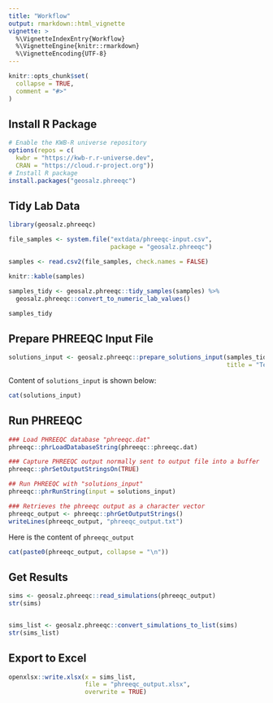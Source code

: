 ```yaml
---
title: "Workflow"
output: rmarkdown::html_vignette
vignette: >
  %\VignetteIndexEntry{Workflow}
  %\VignetteEngine{knitr::rmarkdown}
  %\VignetteEncoding{UTF-8}
---
```


```r
knitr::opts_chunk$set(
  collapse = TRUE,
  comment = "#>"
)
```

## Install R Package

```r
# Enable the KWB-R universe repository
options(repos = c(
  kwbr = "https://kwb-r.r-universe.dev",
  CRAN = "https://cloud.r-project.org"))
# Install R package
install.packages("geosalz.phreeqc")
```


## Tidy Lab Data

```r
library(geosalz.phreeqc)

file_samples <- system.file("extdata/phreeqc-input.csv",
                            package = "geosalz.phreeqc")

samples <- read.csv2(file_samples, check.names = FALSE)

knitr::kable(samples)

samples_tidy <- geosalz.phreeqc::tidy_samples(samples) %>%
  geosalz.phreeqc::convert_to_numeric_lab_values()

samples_tidy

```

## Prepare PHREEQC Input File

```r
solutions_input <- geosalz.phreeqc::prepare_solutions_input(samples_tidy,
                                                            title = "Test Dataset")

```

Content of `solutions_input` is shown below:

```r
cat(solutions_input)
```

## Run PHREEQC 

```r

### Load PHREEQC database "phreeqc.dat"
phreeqc::phrLoadDatabaseString(phreeqc::phreeqc.dat)

### Capture PHREEQC output normally sent to output file into a buffer
phreeqc::phrSetOutputStringsOn(TRUE)

## Run PHREEQC with "solutions_input"
phreeqc::phrRunString(input = solutions_input)

### Retrieves the phreeqc output as a character vector
phreeqc_output <- phreeqc::phrGetOutputStrings()
writeLines(phreeqc_output, "phreeqc_output.txt")

```

Here is the content of `phreeqc_output`

```r
cat(paste0(phreeqc_output, collapse = "\n"))

```


## Get Results

```r
sims <- geosalz.phreeqc::read_simulations(phreeqc_output)
str(sims)


sims_list <- geosalz.phreeqc::convert_simulations_to_list(sims)
str(sims_list)


```



## Export to Excel

```r
openxlsx::write.xlsx(x = sims_list,
                     file = "phreeqc_output.xlsx",
                     overwrite = TRUE)

```

